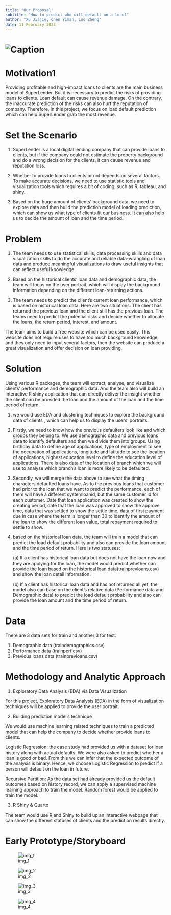 ```yaml
---
title: "Our Proposal"
subtitle: "How to predict who will default on a loan?"
author: "Xu Jiajie, Chen Yiman, Luo Zheng"
date: 11 February 2023
---
```


# ![Caption](picture/1_theme.jpeg)

# Motivation1

Providing profitable and high-impact loans to clients are the main business model of SuperLender. But it is necessary to predict the risks of providing loans to clients. Loan default can cause revenue damage. On the contrary, the inaccurate prediction of the risks can also hurt the reputation of company. Therefore, in this project, we focus on load default prediction which can help SuperLender grab the most revenue.

# Set the Scenario

1.  SuperLender is a local digital lending company that can provide loans to clients, but if the company could not estimate the property background and do a wrong decision for the clients, it can cause revenue and reputation loss.

2.  Whether to provide loans to clients or not depends on several factors. To make accurate decisions, we need to use statistic tools and visualization tools which requires a bit of coding, such as R, tableau, and shiny.

3.  Based on the huge amount of clients' background data, we need to explore data and then build the prediction model of loading prediction, which can show us what type of clients fit our business. It can also help us to decide the amount of loan and the time period.

# Problem

1.  The team needs to use statistical skills, data processing skills and data visualization skills to do the accurate and reliable data-wrangling of loan data and produce meaningful visualizations to draw useful insights that can reflect useful knowledge.

2.  Based on the historical clients' loan data and demographic data, the team will focus on the user portrait, which will display the background information depending on the different loan-returning actions.

3.  The team needs to predict the client's current loan performance, which is based on historical loan data. Here are two situations: The client has returned the previous loan and the client still has the previous loan. The teams need to predict the potential risks and decide whether to allocate the loans, the return period, interest, and amount.

The team aims to build a free website which can be used easily. This website does not require uses to have too much background knowledge and they only need to input several factors, then the website can produce a great visualization and offer decision on loan providing.

# Solution

Using various R packages, the team will extract, analyse, and visualize clients' performance and demographic data. And the team also will build an interactive R shiny application that can directly deliver the insight whether the client can be provided the loan and the amount of the loan and the time period of return.

1.  we would use EDA and clustering techniques to explore the background data of clients , which can help us to display the users' portraits.

2.  Firstly, we need to know how the previous defaulters look like and which groups they belong to: We use demographic data and previous loans data to identify defaulters and then we divide them into groups. Using birthday data to define age of applications, type of employment to see the occupation of applications, longitude and latitude to see the location of applications, highest education level to define the education level of applications. There is also data of the location of branch which we will use to analyse which branch's loan is more likely to be defaulted.

3.  Secondly, we will merge the data above to see what the timing characters defaulted loans have. As to the previous loans that customer had prior to the loan that we want to predict the performance, each of them will have a different systemloanid, but the same customer id for each customer. Date that loan application was created to show the creating period, date that the loan was approved to show the approve time, data that was settled to show the settle time, data of first payment due in case where the term is longer than 30 to identify the amount of the loan to show the different loan value, total repayment required to settle to show.

4.  based on the historical loan data, the team will train a model that can predict the load default probability and also can provide the loan amount and the time period of return. Here is two statuses:

    \(a\) If a client has historical loan data but does not have the loan now and they are applying for the loan, the model would predict whether can provide the loan based on the historical loan data(trainprevloans.csv) and show the loan detail information.

    \(b\) If a client has historical loan data and has not returned all yet, the model also can base on the client's relative data (Performance data and Demographic data) to predict the load default probability and also can provide the loan amount and the time period of return.

# Data

There are 3 data sets for train and another 3 for test:

1.  Demographic data (traindemographics.csv)
2.  Performance data (trainperf.csv)
3.  Previous loans data (trainprevloans.csv)

# Methodology and Analytic Approach

1.  Exploratory Data Analysis (EDA) via Data Visualization

For this project, Exploratory Data Analysis (EDA) in the form of visualization techniques will be applied to provide the user portrait.

2.  Building prediction model's technique

We would use machine learning related techniques to train a predicted model that can help the company to decide whether provide loans to clients.

Logistic Regression: the case study had provided us with a dataset for loan history along with actual defaults. We were also asked to predict whether a loan is good or bad. From this we can infer that the expected outcome of the analysis is binary. Hence, we choose Logistic Regression to predict if a person will default on the loan in future.

Recursive Partition: As the data set had already provided us the default outcomes based on history record, we can apply a supervised machine learning approach to train the model. Random forest would be applied to train the model.

3.  R Shiny & Quarto

The team would use R and Shiny to build up an interactive webpage that can show the different statuses of clients and the prediction results directly.

# Early Prototype/Storyboard

![img_1](picture/2_pro1.jpeg)

![img_2](picture/3_pro2.jpeg)

![img_3](picture/4_pro3.jpeg)

![img_4](picture/5_pro4.jpeg)
